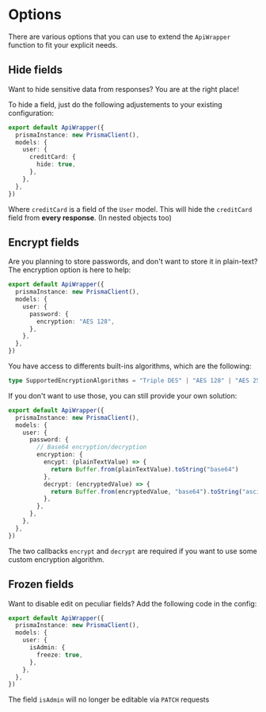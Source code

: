 # Options

There are various options that you can use to extend the `ApiWrapper` function to fit your explicit needs.

## Hide fields

Want to hide sensitive data from responses? You are at the right place!

To hide a field, just do the following adjustements to your existing configuration:

```ts
export default ApiWrapper({
  prismaInstance: new PrismaClient(),
  models: {
    user: {
      creditCard: {
        hide: true,
      },
    },
  },
})
```

Where `creditCard` is a field of the `User` model.
This will hide the `creditCard` field from **every response**. (In nested objects too)

## Encrypt fields

Are you planning to store passwords, and don't want to store it in plain-text?
The encryption option is here to help:

```ts
export default ApiWrapper({
  prismaInstance: new PrismaClient(),
  models: {
    user: {
      password: {
        encryption: "AES 128",
      },
    },
  },
})
```

You have access to differents built-ins algorithms, which are the following:

```ts
type SupportedEncryptionAlgorithms = "Triple DES" | "AES 128" | "AES 256"
```

If you don't want to use those, you can still provide your own solution:

```ts
export default ApiWrapper({
  prismaInstance: new PrismaClient(),
  models: {
    user: {
      password: {
        // Base64 encryption/decryption
        encryption: {
          encypt: (plainTextValue) => {
            return Buffer.from(plainTextValue).toString("base64")
          },
          decrypt: (encryptedValue) => {
            return Buffer.from(encryptedValue, "base64").toString("ascii")
          },
        },
      },
    },
  },
})
```

The two callbacks `encrypt` and `decrypt` are required if you want to use some custom encryption algorithm.

## Frozen fields

Want to disable edit on peculiar fields? Add the following code in the config:

```ts
export default ApiWrapper({
  prismaInstance: new PrismaClient(),
  models: {
    user: {
      isAdmin: {
        freeze: true,
      },
    },
  },
})
```

The field `isAdmin` will no longer be editable via `PATCH` requests
